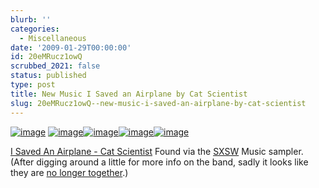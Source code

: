 ```yaml
---
blurb: ''
categories:
  - Miscellaneous
date: '2009-01-29T00:00:00'
id: 20eMRucz1owQ
scrubbed_2021: false
status: published
type: post
title: New Music I Saved an Airplane by Cat Scientist
slug: 20eMRucz1owQ--new-music-i-saved-an-airplane-by-cat-scientist
---
```


[![image](http://www.imeem.com/embedsearch/E6E6E6/)](http://www.imeem.com/)
[![image](http://ads.imeem.com/ads/bannerad/152/10/)](http://ads.imeem.com/ads/banneradclick.ashx?ep=0&ek=ndphHLdmVo)[![image](http://ads.imeem.com/ads/bannerad/153/10/)](http://ads.imeem.com/ads/banneradclick.ashx?ep=1&ek=ndphHLdmVo)[![image](http://ads.imeem.com/ads/bannerad/154/10/)](http://ads.imeem.com/ads/banneradclick.ashx?ep=2&ek=ndphHLdmVo)[![image](http://ads.imeem.com/ads/bannerad/155/10/ndphHLdmVo/)](http://ads.imeem.com/ads/banneradclick.ashx?ep=3&ek=ndphHLdmVo)
  
[I Saved An Airplane - Cat Scientist](http://www.imeem.com/groups/SoSKmJcZ/music/5KvbOj99/cat_scientist_i_saved_an_airplane/)
Found via the [SXSW](http://sxsw.com/) Music sampler. (After
digging around a little for more info on the band, sadly it looks
like they are
[no longer together](http://www.australiancattlegod.com/catscientist.htm).)
